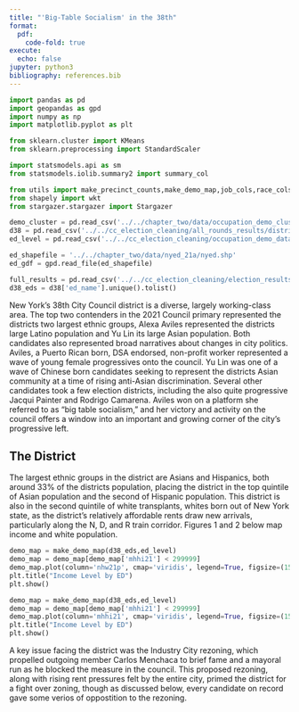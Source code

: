 ```yaml
---
title: "'Big-Table Socialism' in the 38th"
format:
  pdf:
    code-fold: true
execute:
  echo: false
jupyter: python3
bibliography: references.bib
---
```



```python
import pandas as pd
import geopandas as gpd
import numpy as np
import matplotlib.pyplot as plt

from sklearn.cluster import KMeans
from sklearn.preprocessing import StandardScaler

import statsmodels.api as sm
from statsmodels.iolib.summary2 import summary_col

from utils import make_precinct_counts,make_demo_map,job_cols,race_cols,cols_to_keep,scale_and_cluster,make_edname,map_round_votes
from shapely import wkt
from stargazer.stargazer import Stargazer

demo_cluster = pd.read_csv('../../chapter_two/data/occupation_demo_clusters_on_ed.csv')
d38 = pd.read_csv('../../cc_election_cleaning/all_rounds_results/district_35.csv')
ed_level = pd.read_csv('../../cc_election_cleaning/occupation_demo_data_feb21.csv')

ed_shapefile = '../../chapter_two/data/nyed_21a/nyed.shp'
ed_gdf = gpd.read_file(ed_shapefile)

full_results = pd.read_csv('../../cc_election_cleaning/election_results_with_vote_sponsor_cluster_FEB13.csv')
d38_eds = d38['ed_name'].unique().tolist()
```


New York’s 38th City Council district is a diverse, largely working-class area. The top two contenders in the 2021 Council primary represented the districts two largest ethnic groups, Alexa Aviles represented the districts large Latino population and Yu Lin its large Asian population. Both candidates also represented broad narratives about changes in city politics. Aviles, a Puerto Rican born, DSA endorsed, non-profit worker represented a wave of young female progressives onto the council. Yu Lin was one of a wave of Chinese born candidates seeking to represent the districts Asian community at a time of rising anti-Asian discrimination. Several other candidates took a few election districts, including the also quite progressive Jacqui Painter and Rodrigo Camarena. Aviles won on a platform she referred to as “big table socialism,” and her victory and activity on the council offers a window into an important and growing corner of the city’s progressive left. 

## The District

The largest ethnic groups in the district are Asians and Hispanics, both around 33% of the districts population, placing the district in the top quintile of Asian population and the second of Hispanic population. This district is also in the second quintile of white transplants, whites born out of New York state, as the district’s relatively affordable rents draw new arrivals, particularly along the N, D, and R train corridor. Figures 1 and 2 below map income and white population.  


```python
demo_map = make_demo_map(d38_eds,ed_level)
demo_map = demo_map[demo_map['mhhi21'] < 299999]
demo_map.plot(column='nhw21p', cmap='viridis', legend=True, figsize=(15, 10))
plt.title("Income Level by ED")
plt.show()
```


```python
demo_map = make_demo_map(d38_eds,ed_level)
demo_map = demo_map[demo_map['mhhi21'] < 299999]
demo_map.plot(column='mhhi21', cmap='viridis', legend=True, figsize=(15, 10))
plt.title("Income Level by ED")
plt.show()
```

A key issue facing the district was the Industry City rezoning, which propelled outgoing member Carlos Menchaca to brief fame and a mayoral run as he blocked the measure in the council. This proposed rezoning, along with rising rent pressures felt by the entire city, primed the district for a fight over zoning, though as discussed below, every candidate on record gave some verios of oppostition to the rezoning. 

